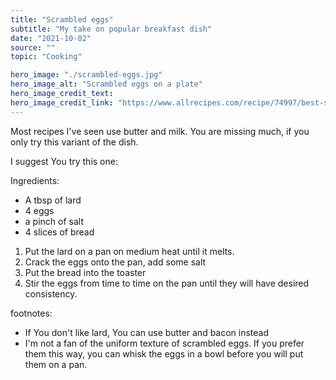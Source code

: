 ---
title: "Scrambled eggs"
subtitle: "My take on popular breakfast dish" 
date: "2021-10-02"
source: ""
topic: "Cooking"

hero_image: "./scrambled-eggs.jpg"
hero_image_alt: "Scrambled eggs on a plate"
hero_image_credit_text: 
hero_image_credit_link: "https://www.allrecipes.com/recipe/74997/best-scrambled-eggs-ever/"
---

Most recipes I've seen use butter and milk. You are 
missing much, if you only try this variant of the dish.

I suggest You try this one:

Ingredients:

- A tbsp of lard
- 4 eggs
- a pinch of salt
- 4 slices of bread 

1. Put the lard on a pan on medium heat until it melts.
2. Crack the eggs onto the pan, add some salt
3. Put the bread into the toaster 
4. Stir the eggs from time to time on the pan until they will
have desired consistency.

footnotes:

- If You don't like lard, You can use butter and bacon instead
- I'm not a fan of the uniform texture of scrambled eggs. If you 
prefer them this way, you can whisk the eggs in a bowl before
you will put them on a pan.
